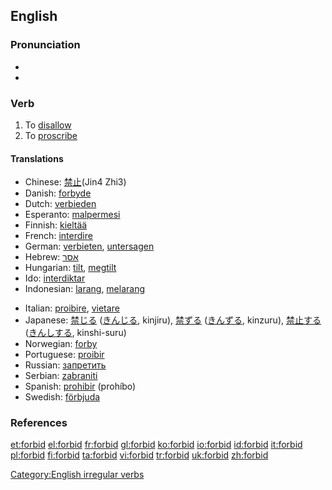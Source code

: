 ==English==

===Pronunciation===
*{{IPA|/'foɻbɪd/}}
*{{audio|en-us-forbid.ogg|Audio (US)}}


===Verb===
{{en-verb|forbids|forbidding|'''[[forbade]]''' ''or'' '''[[forbad]]'''|forbidden}}

# To [[disallow]]
# To [[proscribe]]

====Translations====
{{top}}
*Chinese: [[禁止]](Jin4 Zhi3)
*Danish: [[forbyde]]
*Dutch: [[verbieden]]
*Esperanto: [[malpermesi]]
*Finnish: [[kieltää]]
*French: [[interdire]]
*German: [[verbieten]], [[untersagen]]
*Hebrew: [[אסר]]
*Hungarian: [[tilt]], [[megtilt]]
*Ido: [[interdiktar]]
*Indonesian: [[larang]], [[larang|melarang]]
{{mid}}
*Italian: [[proibire]], [[vietare]]
*Japanese: [[禁じる]] ([[きんじる]], kinjiru), [[禁ずる]] ([[きんずる]], kinzuru), [[禁止]]する ([[きんし]]する, kinshi-suru)
*Norwegian: [[forby]]
*Portuguese: [[proibir]]
*Russian: [[запретить]]
*Serbian: [[zabraniti]]
*Spanish: [[prohibir]] (prohíbo)
*Swedish: [[förbjuda]]
{{bottom}}

===References===
{{R:Century 1911}}
{{R:Webster 1913}}

[[Category:English irregular verbs]]

[[et:forbid]]
[[el:forbid]]
[[fr:forbid]]
[[gl:forbid]]
[[ko:forbid]]
[[io:forbid]]
[[id:forbid]]
[[it:forbid]]
[[pl:forbid]]
[[fi:forbid]]
[[ta:forbid]]
[[vi:forbid]]
[[tr:forbid]]
[[uk:forbid]]
[[zh:forbid]]